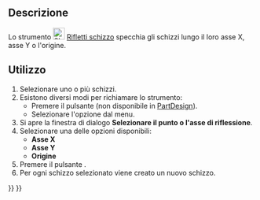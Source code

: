 <languages/>

{{Docnav/it
|[[Sketcher_MergeSketches/it|Unisci schizzi]]
|[[Sketcher_LeaveSketch/it|Esci]]
|[[Sketcher_Workbench/it|Sketcher]]
|IconL=Sketcher_MergeSketches.svg‎
|IconR=Sketcher_LeaveSketch.svg
|IconC=Workbench_Sketcher.svg
}}

{{GuiCommand/it
|Name=Sketcher MirrorSketch
|Name/it=Sketcher Rifletti schizzo
|MenuLocation=Schizzo → Rifletti schizzo
|Workbenches=[[Sketcher_Workbench/it|Sketcher]], [[PartDesign_Workbench/it|PartDesign]]
|Version=0.16
}}

<span id="Description"></span>
==Descrizione==

Lo strumento [[Image:Sketcher_MirrorSketch.svg|24px]] [[Sketcher_MirrorSketch/it|Rifletti schizzo]] specchia gli schizzi lungo il loro asse X, asse Y o l'origine.

<span id="Usage"></span>
==Utilizzo==

# Selezionare uno o più schizzi.
# Esistono diversi modi per richiamare lo strumento:
#* Premere il pulsante {{Button|[[Image:Sketcher_MirrorSketch.svg|16px]] [[Sketcher_MirrorSketch/it|Rifletti schizzo]]}} (non disponibile in [[PartDesign_Workbench/it|PartDesign]]).
#* Selezionare l'opzione {{MenuCommand|Schizzo → [[Image:Sketcher_MirrorSketch.svg|16px]] Rifletti schizzo}} dal menu.
# Si apre la finestra di dialogo '''Selezionare il punto o l'asse di riflessione'''.
# Selezionare una delle opzioni disponibili:
#* '''Asse X'''
#* '''Asse Y'''
#* '''Origine'''
# Premere il pulsante {{Button|OK}}.
# Per ogni schizzo selezionato viene creato un nuovo schizzo.


{{Docnav/it
|[[Sketcher_MergeSketches/it|Unisci schizzi]]
|[[Sketcher_LeaveSketch/it|Esci]]
|[[Sketcher_Workbench/it|Sketcher]]
|IconL=Sketcher_MergeSketches.svg‎
|IconR=Sketcher_LeaveSketch.svg
|IconC=Workbench_Sketcher.svg
}}

{{Sketcher_Tools_navi{{#translation:}}}}
{{Userdocnavi{{#translation:}}}}